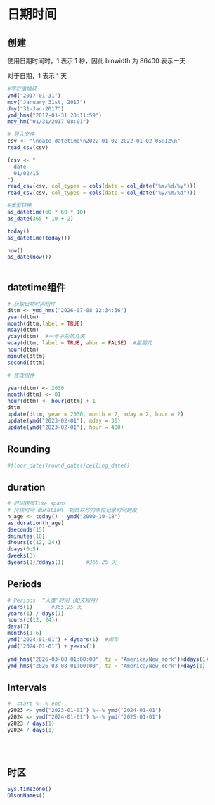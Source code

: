 # 日期时间

## 创建

使用日期时间时，1 表示 1 秒，因此 binwidth 为 86400 表示一天

对于日期，1 表示 1 天

```r
#字符串捕获
ymd("2017-01-31")
mdy("January 31st, 2017")
dmy("31-Jan-2017")
ymd_hms("2017-01-31 20:11:59")
mdy_hm("01/31/2017 08:01")
```

```r
# 导入文件
csv <- "\ndate,datetime\n2022-01-02,2022-01-02 05:12\n"
read_csv(csv)

(csv <- "
  date
  01/02/15
")
read_csv(csv, col_types = cols(date = col_date("%m/%d/%y")))
read_csv(csv, col_types = cols(date = col_date("%y/%m/%d")))
```

```r
#类型转换
as_datetime(60 * 60 * 10)
as_date(365 * 10 + 2)

today()
as_datetime(today())

now()
as_date(now())
                 
```

## datetime组件

```r
# 获取日期时间组件
dttm <- ymd_hms("2026-07-08 12:34:56")
year(dttm)
month(dttm,label = TRUE)
mday(dttm)
yday(dttm)  #一年中的第几天
wday(dttm, label = TRUE, abbr = FALSE)  #星期几
hour(dttm)
minute(dttm)
second(dttm)

# 修改组件

year(dttm) <- 2030
month(dttm) <- 01
hour(dttm) <- hour(dttm) + 1
dttm
update(dttm, year = 2030, month = 2, mday = 2, hour = 2)
update(ymd("2023-02-01"), mday = 30)
update(ymd("2023-02-01"), hour = 400)
```

## Rounding

```r
#floor_date()round_date()ceiling_date()
```

## duration

```r
# 时间跨度Time spans
# 持续时间 duration  始终以秒为单位记录时间跨度
h_age <- today() - ymd("2000-10-18")
as.duration(h_age)
dseconds(15)
dminutes(10)
dhours(c(12, 24))
ddays(0:5)
dweeks(3)
dyears(1)/ddays(1)       #365.25 天

```

## Periods

```r
# Periods  “人类”时间（如天和月）
years(1)      #365.25 天
years(1) / days(1)
hours(c(12, 24))
days(7)
months(1:6)
ymd("2024-01-01") + dyears(1)  #闰年
ymd("2024-01-01") + years(1) 
                                       
ymd_hms("2026-03-08 01:00:00", tz = "America/New_York")+ddays(1)
ymd_hms("2026-03-08 01:00:00", tz = "America/New_York")+days(1)
```

## Intervals

```r
#  start %--% end
y2023 <- ymd("2023-01-01") %--% ymd("2024-01-01")
y2024 <- ymd("2024-01-01") %--% ymd("2025-01-01")
y2023 / days(1)
y2024 / days(1)


                           
```

## 时区

```r
Sys.timezone()
OlsonNames()
```
